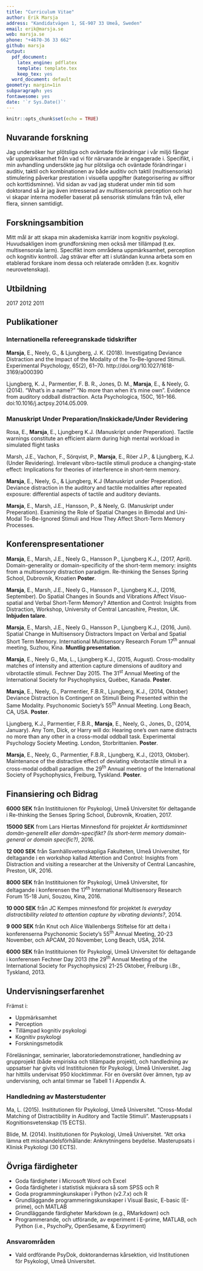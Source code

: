 ```yaml
---
title: "Curriculum Vitae"
author: Erik Marsja
address: "Kandidatvägen 1, SE-907 33 Umeå, Sweden"
email: erik@marsja.se
web: marsja.se
phone: "+4670-36 33 662"
github: marsja
output:
  pdf_document:
    latex_engine: pdflatex
    template: template.tex
    keep_tex: yes
  word_document: default
geometry: margin=1in
subparagraph: yes
fontawesome: yes
date: '`r Sys.Date()`'
---
```


```r
knitr::opts_chunk$set(echo = TRUE)
```

## Nuvarande forskning

Jag undersöker hur plötsliga och oväntade förändringar i vår miljö fångar vår uppmärksamhet från vad vi för närvarande är engagerade i. Specifikt, i min avhandling undersökte jag hur plötsliga och oväntade förändringar i auditiv, taktil och kombinationen av både auditiv och taktil (multisensorisk) stimulering påverkar prestation i visuella uppgifter (kategorisering av siffror och korttidsminne). Vid sidan av vad jag studerat under min tid som doktorand så är jag även intresserad av multisensorisk perception och hur vi skapar interna modeller baserat på sensorisk stimulans från två, eller flera, sinnen samtidigt. 

## Forskningsambition

Mitt mål är att skapa min akademiska karriär inom kognitiv psykologi. Huvudsakligen inom grundforskning men också mer tillämpad (t.ex. multisensorala larm). Specifikt inom områdena uppmärksamhet, perception och kognitiv kontroll. Jag strävar efter att i slutändan kunna arbeta som en etablerad forskare inom dessa och relaterade områden (t.ex. kognitiv neurovetenskap).


## Utbildning

2017 \hspace{1.5cm}\textbf{Fil. Dr. i Psykologi}
\hrule

\begin{changemargin}{2.3cm}{2.4cm}

Insititutionen för Psykologi, Umeå Universitet.

\textbf{Avhandlingens titel}: Attention capture by sudden and unexpected changes: a multisensory perspective. 

Tillgänglig i DiVA Databas: http://bit.ly/marsjaphd.

\textbf{Handledare}: Docent Jessica K. Ljungberg, Professor Gregory Neely, \& Fil. Dr. Patrik Hansson

\end{changemargin}

2012 \hspace{1.5cm}\textbf{Masterexamen i Kognitionsvetenskap}
\hrule
\begin{changemargin}{2.3cm}{2.4cm}

Insititutionen för Psykologi, Umeå Universitet.

\textbf{Uppsatsens titel}: Attention Capture: The Impact of Change in Spatial Sound Source on Behavior. 
    
\textbf{Handledare}: Docent Jessica K. Ljungberg
    
\end{changemargin}

    
2011 \hspace{1.5cm}\textbf{Kandidatexamen i Kognitionsvetenskap}
\hrule
\begin{changemargin}{2.3cm}{2.4cm}

Insititutionen för Psykologi, Umeå Universitet.

\textbf{Uppsatsens titel}:  Attention Capture: Studying the Distracting Effect of One’s Own Name. 

Tillgänglig i DiVA Databas: http://bit.ly/marsjabsc.
    
\textbf{Handledare}: Docent Jessica K. Ljungberg

\end{changemargin}

## Publikationer

### Internationella refereegranskade tidskrifter

**Marsja**, E., Neely, G., & Ljungberg, J. K. (2018). Investigating Deviance Distraction and the Impact of the Modality of the To-Be-Ignored Stimuli. Experimental Psychology, 65(2), 61–70. http://doi.org/10.1027/1618-3169/a000390

Ljungberg, K. J., Parmentier, F. B. R., Jones, D. M., **Marsja**, E., & Neely, G. (2014). “What’s in a name?” “No more than when it’s mine own". Evidence from auditory oddball distraction. Acta Psychologica, 150C, 161–166. doi:10.1016/j.actpsy.2014.05.009.

### Manuskript Under Preparation/Inskickade/Under Revidering

Rosa, E., **Marsja**, E., Ljungberg K.J. (Manuskript under Preperation). Tactile warnings constitute an efficient alarm during high mental workload in simulated flight tasks

Marsh, J.E., Vachon, F., Sörqvist, P., **Marsja**, E., Röer J.P., & Ljungberg, K.J. (Under Revidering).  Irrelevant vibro-tactile stimuli produce a changing-state effect: Implications for theories of interference in short-term memory.

**Marsja**, E., Neely, G., & Ljungberg, K.J (Manuskript under Preperation). Deviance distraction in the auditory and tactile modalities after repeated exposure: differential aspects of tactile and auditory deviants.

**Marsja**, E., Marsh, J.E., Hansson, P., & Neely, G. (Manuskript under Preperation). Examining the Role of Spatial Changes in Bimodal and Uni-Modal To-Be-Ignored Stimuli and How They Affect Short-Term Memory Processes.

## Konferenspresentationer

**Marsja**, E., Marsh, J.E., Neely G., Hansson P., Ljungberg K.J., (2017, April). Domain-generality or domain-specificity of the short-term memory: insights from a multisensory distraction paradigm. Re-thinking the Senses Spring School, Dubrovnik, Kroatien **Poster**.

**Marsja**, E., Marsh, J.E., Neely G., Hansson P., Ljungberg K.J., (2016, September). Do Spatial Changes in Sounds and Vibrations Affect Visuo-spatial and Verbal Short-Term Memory? Attention and Control: Insights from Distraction, Workshop, University of Central Lancashire, Preston, UK. **Inbjuden talare**.

**Marsja**, E., Marsh, J.E., Neely G., Hansson P., Ljungberg K.J., (2016, Juni). Spatial Change in Multisensory Distractors Impact on Verbal and Spatial Short Term Memory. International Multisensory Research Forum 17^th^ annual meeting, Suzhou, Kina. **Muntlig presentation**.

**Marsja**, E., Neely G., Ma, L., Ljungberg K.J., (2015, August). Cross-modality matches of intensity and attention capture dimensions of auditory and vibrotactile stimuli. Fechner Day 2015. The 31^st^ Annual Meeting of the International Society for Psychophysics, Québec, Kanada. **Poster**.

**Marsja**, E., Neely, G., Parmentier, F.B.R., Ljungberg, K.J., (2014, Oktober) Deviance Distraction Is Contingent on Stimuli Being Presented within the Same Modality. Psychonomic Society’s 55^th^ Annual Meeting. Long Beach, CA, USA. **Poster**.

Ljungberg, K.J., Parmentier, F.B.R., **Marsja**, E., Neely, G., Jones, D., (2014, January). Any Tom, Dick, or Harry will do: Hearing one’s own name distracts no more than any other in a cross-modal oddball task. Experimental Psychology Society Meeting. London, Storbrittanien. **Poster**.

**Marsja**, E., Neely, G., Parmentier, F.B.R., Ljungberg, K.J., (2013, Oktober). Maintenance of the distractive effect of deviating vibrotactile stimuli in a cross-modal oddball paradigm.  the 29^th^ Annual meeting of the International Society of Psychophysics, Freiburg, Tyskland. **Poster**.

## Finansiering och Bidrag

**6000 SEK** från Institituionen för Psykologi, Umeå Universitet för deltagande i Re-thinking the Senses Spring School, Dubrovnik, Kroatien, 2017.

**15000 SEK** from Lars Hiertas Minnesfond för projektet *Är korttidsminnet domän-generellt eller domän-specifikt? (Is short-term memory domain-general or domain specific?)*, 2016.

**12 000 SEK** från Samhällsvetenskapliga Fakulteten, Umeå Universitet, för deltagande i en workshop kallad Attention and Control: Insights from Distraction and visiting a researcher at the University of Central Lancashire, Preston, UK, 2016. 

**8000 SEK** från Institituionen för Psykologi, Umeå Universitet, för deltagande i konferensen the 17^th^ International Multisensory Research Forum 15-18 Juni, Souzou, Kina, 2016.

**10 000 SEK**  från JC Kempes minnesfond för projektet *Is everyday distractibility related to attention capture by
vibrating deviants?*, 2014.

**9 000 SEK**  från Knut och Alice Wallenbergs Stiftelse för att delta i konferenserna Psychonomic Society’s 55^th^ Annual Meeting, 20-23 November, och APCAM, 20 November, Long Beach, USA, 2014. 

**6000 SEK** från Institituionen för Psykologi, Umeå Universitet för deltagande i konferensen Fechner Day 2013 (the 29^th^ Annual Meeting of the International Society for Psychophysics) 21-25 Oktober, Freiburg i.Br., Tyskland, 2013.


## Undervisningserfarenhet

Främst i:

* Uppmärksamhet
* Perception
* Tillämpad kognitiv psykologi
* Kognitiv psykologi
* Forskningsmetodik

Föreläsningar, seminarier, laboratoriedemonstrationer, handledning av grupprojekt (både empiriska och tillämpade projekt), och handledning av uppsatser har givits vid Institituionen för Psykologi, Umeå Universitet. Jag har hittills undervisat 950 klocktimmar. För en översikt över ämnen, typ av undervisning, och antal timmar se Tabell 1 i Appendix A.


### Handledning av Masterstudenter

Ma, L. (2015). Insititutionen för Psykologi, Umeå Universitet. "Cross-Modal Matching of Distractibility in Auditory and Tactile Stimuli". Masteruppsats i Kognitionsvetenskap (15 ECTS).

Blide, M. (2014). Insititutionen för Psykologi, Umeå Universitet. "Att orka lämna ett misshandelsförhållande: Anknytningens beydelse. Masterupsats i Klinisk Psykologi (30 ECTS).


## Övriga färdigheter

* Goda färdigheter i Microsoft Word och Excel
* Goda färdigheter i statistisk mjukvara så som SPSS och R
* Goda programmingkunskaper i Python (v2.7.x) och R
* Grundläggande programmeringskunskaper i Visual Basic, E-basic (E-prime), och MATLAB
* Grundläggande färdigheter Markdown (e.g., RMarkdown) och \LaTeX
* Programmerande, och utförande, av experiment i E-prime, MATLAB, och Python (i.e., PsychoPy, OpenSesame, & Expyriment)

### Ansvarområden

* Vald ordförande PsyDok, doktorandernas kårsektion, vid Institutionen för Psykologi, Umeå Universitet.

\begin{landscape}
\pagestyle{style2}

```r

rm(list=ls())
library(stargazer)
require(xtable)

#If on Windows:
if(Sys.getenv("OS") == "Windows_NT"){ datadir = "C:/Users/erkmaa04/Dropbox/BetweenComps/timmar_undervisning/teachinghours_sv.csv"
}else  { datadir = "~/Dropbox/BetweenComps/timmar_undervisning/teachinghours.csv"
}

insertRow <- function(existingDF, newrow, r) {
  existingDF[seq(r+1,nrow(existingDF)+1),] <- existingDF[seq(r,nrow(existingDF)),]
  existingDF[r,] <- newrow
  existingDF
}
t.hours <- read.csv(datadir, sep = ';', row.names=NULL)
t.hours$Period <- with(t.hours, paste(Semester, Year, sep=' '))

table.data <- cbind(t.hours[9], t.hours[6], t.hours[5], t.hours[3], t.hours[1], t.hours[7:8])
table.data <- table.data[table.data$Type != 'NOT HELD YET',]
dups <- duplicated(table.data[,1]) | duplicated(table.data[,1])
table.data[which(dups),]$Period <- ' '

total.teaching <- sum(table.data$Clock.Hours)

#Creating empty rows.. i hope
idx.dups <- which(!dups[-1])
idx.adder <- 0
for(index in 1:length(idx.dups)){
  row <-idx.dups[index]+idx.adder
  ifelse(index == 1, newdata <- table.data, newdata <- newdata)
  newdata <- insertRow(newdata, ' ',row+1)
  idx.adder = idx.adder + 1
}
# Swedish column names...

names(newdata) <- c("Period", "Ämne", "Typ", "Klocktimmar", "Kurs och Program", "Nivå", "Språk")
a <- stargazer(newdata, style = "aer", title='Undervisning - en översikt av undervisningsyp, antal timmar, osv', notes= paste0(' Totalt antal klocktimmar:', total.teaching, ', Gr = Grundnivå, Av = Avancerad nivå', ', Sv = Svenska, Eng = Engelska'), summary=FALSE, rownames=FALSE, font.size="tiny")

```

```r
collapse <- function(st) paste(st, collapse="")
st <- gsub(collapse(rep("c", 7)), collapse(rep("l",7)), a)
st <- gsub('lllllll\\} ', 'lp\\{4cm\\}p\\{4cm\\}lp\\{5cm\\}ll\\}', st)
st <- gsub('Clock.Hours', 'Antal timmar ', st)
st <- gsub('Course.and.Program', 'Kurs/Program', st)

st[2:3] <- ''
cat(st)
```
\end{landscape}
